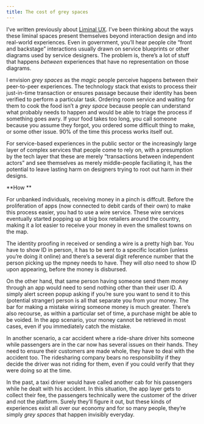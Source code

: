 ```yaml
---
title: The cost of grey spaces
---
```


I’ve written previously about [Liminal UX](https://consequencedesign.org/docs/liminal-ux/). I’ve been thinking about the ways these liminal spaces present themselves beyond interaction design and into real-world experiences. Even in government, you’ll hear people cite “front and backstage” interactions usually drawn on service blueprints or other diagrams used by service designers. The problem is, there’s a lot of stuff that happens *between* experiences that have no representation on those diagrams.

I envision *grey spaces* as the *magic* people perceive happens between their peer-to-peer experiences. The technology stack that exists to process their just-in-time transaction or ensures passage because their identity has been verified to perform a particular task. Ordering room service and waiting for them to cook the food isn’t a *grey space* because people can understand what probably needs to happen and would be able to triage the process if something goes awry. If your food takes too long, you call someone because you assume they forgot, you ordered some difficult thing to make, or some other issue. 90% of the time this process works itself out.

For service-based experiences in the public sector or the increasingly large layer of complex services that people come to rely on, with a presumption by the tech layer that these are merely “transactions between independent actors” and see themselves as merely middle-people faciliating it, has the potential to leave lasting harm on designers trying to root out harm in their designs.

\*\*How \*\*

For unbanked individuals, receiving money in a pinch is diffcult. Before the proliferation of apps (now connected to debit cards of their own) to make this process easier, you had to use a wire service. These wire services eventually started popping up at big box retailers around the country, making it a lot easier to receive your money in even the smallest towns on the map.

The identity proofing in received or sending a wire is a pretty high bar. You have to show ID in person, it has to be sent to a specific location (unless you’re doing it online) and there’s a several digit reference number that the person picking up the mpney needs to have. They will *also* need to show ID upon appearing, before the money is disbursed.

On the other hand, that same person having someone send them money through an app would need to send nothing other than their user ID. A simply alert screen popup asking if you’re sure you want to send it to this (potential stranger) person is all that separate you from your money. The bar for making a mistake wiring someone money is much greater. There’s also recourse, as within a particular set of time, a purchase might be able to be voided. In the app scenario, your money cannot be retrieved in most cases, even if you immediately catch the mistake.

In another scenario, a car accident where a ride-share driver hits someone while passengers are in the car now has several issues on their hands. They need to ensure their customers are made whole, they have to deal with the accident too. The ridesharing company bears no responsibility if they decide the driver was not riding for them, even if you could verify that they were doing so at the time.

In the past, a taxi driver would have called another cab for his passengers while he dealt with his accident. In this situation, the app layer gets to collect their fee, the passengers technically were the customer of the driver and not the platform. Surely they’ll figure it out, but these kinds of experiences exist all over our economy and for so many people, they’re simply *grey spaces* that happen invisibly everyday.
